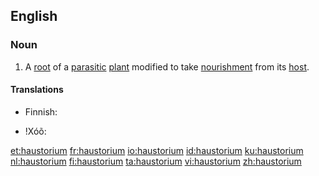 ==English==

===Noun===
{{wikipedia}}
{{en-noun|haustoria}}

# A [[root]] of a [[parasitic]] [[plant]] modified to take [[nourishment]] from its [[host]].

====Translations====
{{trans-top|root of a parasitic plant}}
* Finnish: {{t|fi|imujuuri}}
{{trans-mid}}
* ǃXóõ: {{t|nmn|gǁkxʻáã}}
{{trans-bottom}}

[[et:haustorium]]
[[fr:haustorium]]
[[io:haustorium]]
[[id:haustorium]]
[[ku:haustorium]]
[[nl:haustorium]]
[[fi:haustorium]]
[[ta:haustorium]]
[[vi:haustorium]]
[[zh:haustorium]]